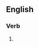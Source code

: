 {{also|béatifiés|béatifies}}

==English==

===Verb===
{{head|en|verb form}}

# {{en-third-person singular of|beatify}}